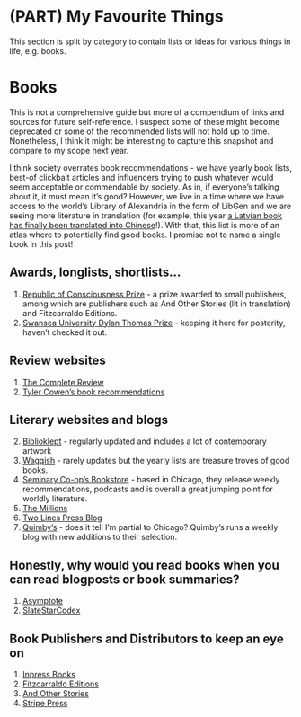 # (PART) My Favourite Things {-} 

This section is split by category to contain lists or ideas for various things in life, e.g. books.

# Books

This is not a comprehensive guide but more of a compendium of links and sources for future self-reference. I suspect some of these might become deprecated or some of the recommended lists will not hold up to time. Nonetheless, I think it might be interesting to capture this snapshot and compare to my scope next year.

I think society overrates book recommendations - we have yearly book lists, best-of clickbait articles and influencers trying to push whatever would seem acceptable or commendable by society. As in, if everyone's talking about it, it must mean it's good? However, we live in a time where we have access to the world's Library of Alexandria in the form of LibGen and we are seeing more literature in translation (for example, this year [a Latvian book has finally been translated into Chinese](http://www.latvianliterature.lv/en/news/top-ten-latvian-literature-moments-of-2019)!). With that, this list is more of an atlas where to potentially find good books. I promise not to name a single book in this post!

## Awards, longlists, shortlists...

1. [Republic of Consciousness Prize](https://www.republicofconsciousness.com/the-rag/the-republic-of-consciousness-2020-longlist) - a prize awarded to small publishers, among which are publishers such as And Other Stories (lit in translation) and Fitzcarraldo Editions. 
2. [Swansea University Dylan Thomas Prize](https://www.swansea.ac.uk/press-office/news-events/news/2020/01/international-and-under-represented-voices-dominate-the-longlist-for-the-15th-anniversary-of-the-swansea-university-dylan-thomas-prize-.php) - keeping it here for posterity, haven't checked it out.

## Review websites

1. [The Complete Review](http://www.complete-review.com/saloon/index.htm)
2. [Tyler Cowen's book recommendations](https://marginalrevolution.com/marginalrevolution/category/books)

## Literary websites and blogs

2. [Biblioklept](https://biblioklept.org/) - regularly updated and includes a lot of contemporary artwork
3. [Waggish](https://www.waggish.org/2019/david-auerbachs-books-of-the-year-2019/) - rarely updates but the yearly lists are treasure troves of good books.
4. [Seminary Co-op's Bookstore](https://www.semcoop.com/blog/) - based in Chicago, they release weekly recommendations, podcasts and is overall a great jumping point for worldly literature.
5. [The Millions](https://themillions.com/)
5. [Two Lines Press Blog](https://www.catranslation.org/blog/)
6. [Quimby's](https://www.quimbys.com/blog/) - does it tell I'm partial to Chicago? Quimby's runs a weekly blog with new additions to their selection.

## Honestly, why would you read books when you can read blogposts or book summaries?

1. [Asymptote](https://www.asymptotejournal.com/)
2. [SlateStarCodex](https://slatestarcodex.com/)

## Book Publishers and Distributors to keep an eye on

1. [Inpress Books](https://inpressbooks.co.uk/)
2. [Fitzcarraldo Editions](https://fitzcarraldoeditions.com/)
3. [And Other Stories](https://www.andotherstories.org/books/)
4. [Stripe Press](https://press.stripe.com/)
